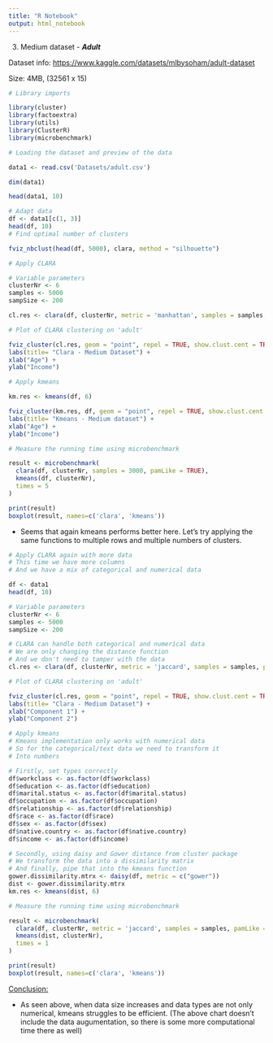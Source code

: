 ```yaml
---
title: "R Notebook"
output: html_notebook
---
```


3.  Medium dataset - ***Adult***

Dataset info: <https://www.kaggle.com/datasets/mlbysoham/adult-dataset>

Size: 4MB, (32561 x 15)

```r
# Library imports

library(cluster)
library(factoextra)
library(utils)
library(ClusterR)
library(microbenchmark)

```

```r
# Loading the dataset and preview of the data

data1 <- read.csv('Datasets/adult.csv')

dim(data1)

head(data1, 10)
```

```r
# Adapt data
df <- data1[c(1, 3)]
head(df, 10)
# Find optimal number of clusters

fviz_nbclust(head(df, 5000), clara, method = "silhouette")
```

```r
# Apply CLARA

# Variable parameters
clusterNr <- 6
samples <- 5000
sampSize <- 200

cl.res <- clara(df, clusterNr, metric = 'manhattan', samples = samples, pamLike = TRUE)
```

```r
# Plot of CLARA clustering on 'adult'

fviz_cluster(cl.res, geom = "point", repel = TRUE, show.clust.cent = TRUE, ellipse.type = "t", pointsize = 1, ggtheme = theme_classic()) +
labs(title= "Clara - Medium Dataset") + 
xlab("Age") +
ylab("Income")
```

```r
# Apply kmeans

km.res <- kmeans(df, 6)

fviz_cluster(km.res, df, geom = "point", repel = TRUE, show.clust.cent = TRUE, ellipse.type = "t", pointsize = 1, ggtheme = theme_classic()) +
labs(title= "Kmeans - Medium dataset") + 
xlab("Age") +
ylab("Income")
```

```r
# Measure the running time using microbenchmark

result <- microbenchmark(
  clara(df, clusterNr, samples = 3000, pamLike = TRUE),
  kmeans(df, clusterNr),
  times = 5
)

print(result)
boxplot(result, names=c('clara', 'kmeans'))
```

-   Seems that again kmeans performs better here. Let's try applying the same functions to multiple rows and multiple numbers of clusters.\

```r
# Apply CLARA again with more data
# This time we have more columns
# And we have a mix of categorical and numerical data

df <- data1
head(df, 10)

# Variable parameters
clusterNr <- 6
samples <- 5000
sampSize <- 200

# CLARA can handle both categorical and numerical data
# We are only changing the distance function
# And we don't need to tamper with the data
cl.res <- clara(df, clusterNr, metric = 'jaccard', samples = samples, pamLike = TRUE)
```

```r
# Plot of CLARA clustering on 'adult'

fviz_cluster(cl.res, geom = "point", repel = TRUE, show.clust.cent = TRUE, ellipse.type = "t", pointsize = 1, ggtheme = theme_classic()) +
labs(title= "Clara - Medium Dataset") + 
xlab("Component 1") +
ylab("Component 2")
```

```r
# Apply kmeans
# Kmeans implementation only works with numerical data
# So for the categorical/text data we need to transform it
# Into numbers

# Firstly, set types correctly
df$workclass <- as.factor(df$workclass)
df$education <- as.factor(df$education)
df$marital.status <- as.factor(df$marital.status)
df$occupation <- as.factor(df$occupation)
df$relationship <- as.factor(df$relationship)
df$race <- as.factor(df$race)
df$sex <- as.factor(df$sex)
df$native.country <- as.factor(df$native.country)
df$income <- as.factor(df$income)

# Secondly, using daisy and Gower distance from cluster package
# We transform the data into a dissimilarity matrix
# And finally, pipe that into the kmeans function
gower.dissimilarity.mtrx <- daisy(df, metric = c("gower"))
dist <- gower.dissimilarity.mtrx
km.res <- kmeans(dist, 6)

```

```r
# Measure the running time using microbenchmark

result <- microbenchmark(
  clara(df, clusterNr, metric = 'jaccard', samples = samples, pamLike = TRUE),
  kmeans(dist, clusterNr),
  times = 1
)

print(result)
boxplot(result, names=c('clara', 'kmeans'))
```

[Conclusion:]{.underline}

-   As seen above, when data size increases and data types are not only numerical, kmeans struggles to be efficient. (The above chart doesn't include the data augumentation, so there is some more computational time there as well)
